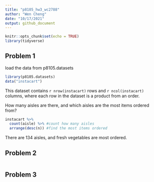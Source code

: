 ```yaml
---
title: "p8105_hw3_wc2788"
author: "Wen Cheng"
date: "10/17/2021"
output: github_document
---
```


```r
knitr::opts_chunk$set(echo = TRUE)
library(tidyverse)
```

## Problem 1

load the data from  p8105.datasets
```r
library(p8105.datasets)
data("instacart")
```
This dataset contains `r nrow(instacart)` rows and `r ncol(instacart)` columns, where each row in the dataset is a product from an order.

How many aisles are there, and which aisles are the most items ordered from?
```r
instacart %>% 
  count(aisle) %>% #count how many aisles
  arrange(desc(n)) #find the most items ordered
```
There are 134 aisles, and fresh vegetables are most ordered. 




## Problem 2

```r

```

## Problem 3

```r

```
